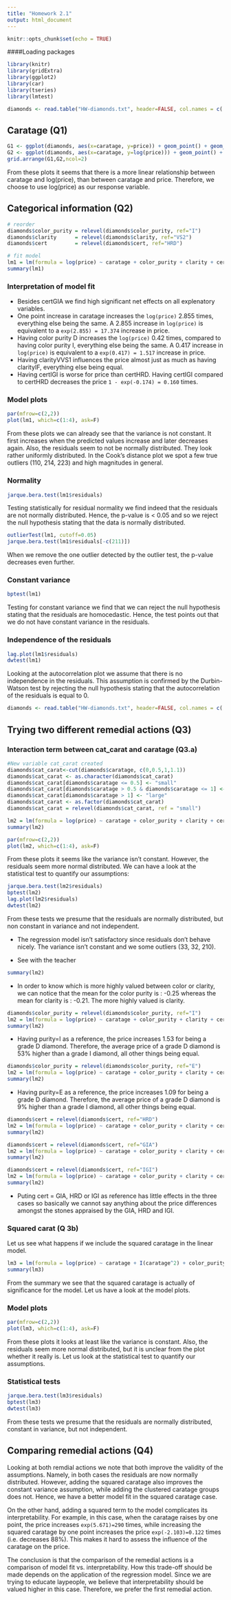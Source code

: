 ```yaml
---
title: "Homework 2.1"
output: html_document
---
```


```r
knitr::opts_chunk$set(echo = TRUE)
```

####Loading packages
```r
library(knitr)
library(gridExtra)
library(ggplot2)
library(car)
library(tseries)
library(lmtest)
```


```r
diamonds <- read.table("HW-diamonds.txt", header=FALSE, col.names = c('caratage', 'color_purity', 'clarity', 'cert', 'price'))
```
## Caratage (Q1)

```r
G1 <- ggplot(diamonds, aes(x=caratage, y=price)) + geom_point() + geom_smooth(method = "lm")
G2 <- ggplot(diamonds, aes(x=caratage, y=log(price))) + geom_point() + geom_smooth(method = "lm")
grid.arrange(G1,G2,ncol=2)
```

From these plots it seems that there is a more linear relationship between caratage and log(price), than between caratage and price. Therefore, we choose to use log(price) as our response variable.

## Categorical information (Q2)

```r
# reorder
diamonds$color_purity = relevel(diamonds$color_purity, ref="I")
diamonds$clarity      = relevel(diamonds$clarity, ref="VS2")
diamonds$cert         = relevel(diamonds$cert, ref="HRD")

# fit model
lm1 = lm(formula = log(price) ~ caratage + color_purity + clarity + cert, data=diamonds)
summary(lm1)
```
### Interpretation of model fit

* Besides certGIA we find high significant net effects on all explenatory variables.
* One point increase in caratage increases the `log(price)` 2.855 times, everything else being the same. A 2.855 increase in `log(price)` is equivalent to a `exp(2.855) = 17.374` increase in price.
* Having color purity D increases the `log(price)` 0.42 times, compared to having color purity I, everything else being the same. A 0.417 increase in `log(price)` is equivalent to a `exp(0.417) = 1.517` increase in price.
* Having clarityVVS1 influences the price almost just as much as having clarityIF, everything else being equal.
* Having certIGI is worse for price than certHRD. Having certIGI compared to certHRD decreases the price `1 - exp(-0.174) = 0.160` times.

### Model plots

```r
par(mfrow=c(2,2))
plot(lm1, which=c(1:4), ask=F)
```

From these plots we can already see that the variance is not constant. It first increases when the predicted values increase and later decreases again. Also, the residuals seem to not be normally distributed. They look rather uniformly distributed. In the Cook's distance plot we spot a few true outliers (110, 214, 223) and high magnitudes in general.

### Normality

```r
jarque.bera.test(lm1$residuals)
```
Testing statistically for residual normality we find indeed that the residuals are not normally distributed. Hence, the p-value is < 0.05 and so we reject the null hypothesis stating that the data is normally distributed.

```r
outlierTest(lm1, cutoff=0.05)
jarque.bera.test(lm1$residuals[-c(211)])
```
When we remove the one outlier detected by the outlier test, the p-value decreases even further.

### Constant variance

```r
bptest(lm1)
```

Testing for constant variance we find that we can reject the null hypothesis stating that the residuals are homocedastic. Hence, the test points out that we do not have constant variance in the residuals. 


### Independence of the residuals

```r
lag.plot(lm1$residuals)
dwtest(lm1)
```

Looking at the autocorrelation plot we assume that there is no independence in the residuals. This assumption is confirmed by the Durbin-Watson test by rejecting the null hypothesis stating that the autocorrelation of the residuals is equal to 0.


```r
diamonds <- read.table("HW-diamonds.txt", header=FALSE, col.names = c('caratage', 'color_purity', 'clarity', 'cert', 'price'))
```

## Trying two different remedial actions (Q3)
### Interaction term between cat_carat and caratage (Q3.a)

```r
#New variable cat_carat created
diamonds$cat_carat<-cut(diamonds$caratage, c(0,0.5,1,1.1))
diamonds$cat_carat <- as.character(diamonds$cat_carat)
diamonds$cat_carat[diamonds$caratage <= 0.5] <- "small"
diamonds$cat_carat[diamonds$caratage > 0.5 & diamonds$caratage <= 1] <- "medium"
diamonds$cat_carat[diamonds$caratage > 1] <- "large"
diamonds$cat_carat <- as.factor(diamonds$cat_carat)
diamonds$cat_carat = relevel(diamonds$cat_carat, ref = "small")
```

```r
lm2 = lm(formula = log(price) ~ caratage + color_purity + clarity + cert + cat_carat + caratage:cat_carat, data = diamonds)
summary(lm2)
```


```r
par(mfrow=c(2,2))
plot(lm2, which=c(1:4), ask=F)
```

From these plots it seems like the variance isn't constant. However, the residuals seem more normal distributed. We can have a look at the statistical test to quantify our assumptions:

```r
jarque.bera.test(lm2$residuals)
bptest(lm2)
lag.plot(lm2$residuals)
dwtest(lm2)
```
From these tests we presume that the residuals are normally distributed, but non constant in variance and not independent.

* The regression model isn't satisfactory since residuals don't behave nicely. The variance isn't constant and we some outliers (33, 32, 210).

* See with the teacher

```r
summary(lm2)
```

* In order to know which is more highly valued between color or clarity, we can notice that the mean for the color purity is : -0.25 whereas the mean for clarity is : -0.21. The more highly valued is clarity.

```r
diamonds$color_purity = relevel(diamonds$color_purity, ref="I")
lm2 = lm(formula = log(price) ~ caratage + color_purity + clarity + cert + cat_carat + caratage:cat_carat, data = diamonds)
summary(lm2)
```

* Having purity=I as a reference, the price increases 1.53 for being a grade D diamond. Therefore, the average price of a grade D diamond is 53% higher than a grade I diamond, all other things being equal.

```r
diamonds$color_purity = relevel(diamonds$color_purity, ref="E")
lm2 = lm(formula = log(price) ~ caratage + color_purity + clarity + cert + cat_carat + caratage:cat_carat, data = diamonds)
summary(lm2)
```

* Having purity=E as a reference, the price increases 1.09 for being a grade D diamond. Therefore, the average price of a grade D diamond is 9% higher than a grade I diamond, all other things being equal.

```r
diamonds$cert = relevel(diamonds$cert, ref="HRD")
lm2 = lm(formula = log(price) ~ caratage + color_purity + clarity + cert + cat_carat + caratage:cat_carat, data = diamonds)
summary(lm2)

diamonds$cert = relevel(diamonds$cert, ref="GIA")
lm2 = lm(formula = log(price) ~ caratage + color_purity + clarity + cert + cat_carat + caratage:cat_carat, data = diamonds)
summary(lm2)

diamonds$cert = relevel(diamonds$cert, ref="IGI")
lm2 = lm(formula = log(price) ~ caratage + color_purity + clarity + cert + cat_carat + caratage:cat_carat, data = diamonds)
summary(lm2)
```

* Puting cert = GIA, HRD or IGI as reference has little effects in the three cases so basically we cannot say anything about the price differences amongst the stones appraised by the GIA, HRD and IGI.

### Squared carat (Q 3b)

Let us see what happens if we include the squared caratage in the linear model. 

```r
lm3 = lm(formula = log(price) ~ caratage + I(caratage^2) + color_purity + clarity + cert, data = diamonds)
summary(lm3)
```

From the summary we see that the squared caratage is actually of significance for the model. Let us have a look at the model plots. 

### Model plots

```r
par(mfrow=c(2,2))
plot(lm3, which=c(1:4), ask=F)
```

From these plots it looks at least like the variance is constant. Also, the residuals seem more normal distributed, but it is unclear from the plot whether it really is. Let us look at the statistical test to quantify our assumptions.

### Statistical tests

```r
jarque.bera.test(lm3$residuals)
bptest(lm3)
dwtest(lm3)
```

From these tests we presume that the residuals are normally distributed, constant in variance, but not independent. 

## Comparing remedial actions (Q4)
Looking at both remdial actions we note that both improve the validity of the assumptions. Namely, in both cases the residuals are now normally distributed. However, adding the squared caratage also improves the constant variance assumption, while adding the clustered caratage groups does not. Hence, we have a better model fit in the squared caratage case.

On the other hand, adding a squared term to the model complicates its interpretability. For example, in this case, when the caratage raises by one point, the price increases `exp(5.671)=290` times, while increasing the squared caratage by one point increases the price `exp(-2.103)=0.122` times (i.e. decreases 88%). This makes it hard to assess the influence of the caratage on the price.

The conclusion is that the comparison of the remedial actions is a comparison of model fit vs. interpretability. How this trade-off should be made depends on the application of the regression model. Since we are trying to educate laypeople, we believe that interpretability should be valued higher in this case. Therefore, we prefer the first remedial action.